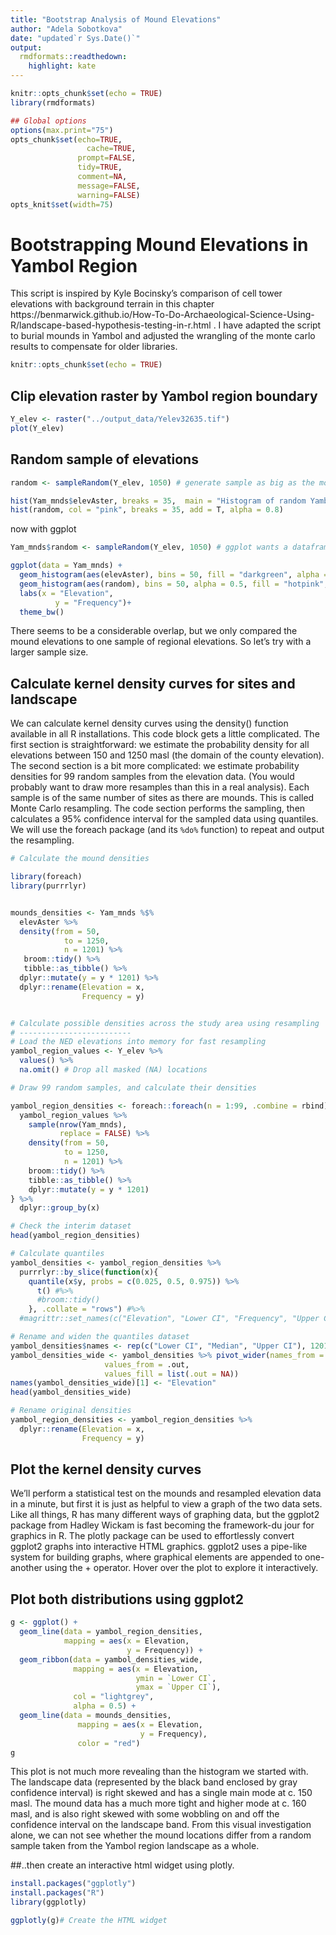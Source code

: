 ```yaml
---
title: "Bootstrap Analysis of Mound Elevations"
author: "Adela Sobotkova"
date: "updated`r Sys.Date()`"
output:
  rmdformats::readthedown:
    highlight: kate
---
```


```r
knitr::opts_chunk$set(echo = TRUE)
library(rmdformats)

## Global options
options(max.print="75")
opts_chunk$set(echo=TRUE,
	             cache=TRUE,
               prompt=FALSE,
               tidy=TRUE,
               comment=NA,
               message=FALSE,
               warning=FALSE)
opts_knit$set(width=75)
```

# Bootstrapping Mound Elevations in Yambol Region 
This script is inspired by Kyle Bocinsky's comparison of cell tower elevations with background terrain in this chapter https://benmarwick.github.io/How-To-Do-Archaeological-Science-Using-R/landscape-based-hypothesis-testing-in-r.html
. I have adapted the script to burial mounds in Yambol and adjusted the wrangling of the monte carlo results to compensate for older libraries.
 
 
```r
knitr::opts_chunk$set(echo = TRUE)
```

## Clip elevation raster by Yambol region boundary
```r
Y_elev <- raster("../output_data/Yelev32635.tif")
plot(Y_elev)
```

## Random sample of elevations
```r
random <- sampleRandom(Y_elev, 1050) # generate sample as big as the mounds

hist(Yam_mnds$elevAster, breaks = 35,  main = "Histogram of random Yambol region (pink) \n and actual mound location (grey) elevations", xlim = c(50,600), xlab = "Elevation")
hist(random, col = "pink", breaks = 35, add = T, alpha = 0.8)
```
now with ggplot
```r
Yam_mnds$random <- sampleRandom(Y_elev, 1050) # ggplot wants a dataframe, not a vector

ggplot(data = Yam_mnds) +
  geom_histogram(aes(elevAster), bins = 50, fill = "darkgreen", alpha = 0.6)+
  geom_histogram(aes(random), bins = 50, alpha = 0.5, fill = "hotpink", colour = "pink")+
  labs(x = "Elevation",
          y = "Frequency")+
  theme_bw()
```

There seems to be a considerable overlap, but we only compared the mound elevations to one sample of regional elevations. So let's try with a larger sample size.

## Calculate kernel density curves for sites and landscape
We can calculate kernel density curves using the density() function available in all R installations. This code block gets a little complicated. The first section is straightforward: we estimate the probability density for all elevations between 150 and 1250 masl (the domain of the county elevation). The second section is a bit more complicated: we estimate probability densities for 99 random samples from the elevation data. (You would probably want to draw more resamples than this in a real analysis). Each sample is of the same number of sites as there are mounds. This is called Monte Carlo resampling. The code section performs the sampling, then calculates a 95% confidence interval for the sampled data using quantiles. We will use the foreach package (and its `%do%` function) to repeat and output the resampling.


```r

# Calculate the mound densities

library(foreach)
library(purrrlyr)


mounds_densities <- Yam_mnds %$%
  elevAster %>%
  density(from = 50,
            to = 1250,
            n = 1201) %>% 
   broom::tidy() %>%
   tibble::as_tibble() %>%
  dplyr::mutate(y = y * 1201) %>%
  dplyr::rename(Elevation = x,
                Frequency = y)


# Calculate possible densities across the study area using resampling
# -------------------------
# Load the NED elevations into memory for fast resampling
yambol_region_values <- Y_elev %>%
  values() %>%
  na.omit() # Drop all masked (NA) locations

# Draw 99 random samples, and calculate their densities

yambol_region_densities <- foreach::foreach(n = 1:99, .combine = rbind) %do% {
  yambol_region_values %>%
    sample(nrow(Yam_mnds),
           replace = FALSE) %>%
    density(from = 50,
            to = 1250,
            n = 1201) %>% 
    broom::tidy() %>%
    tibble::as_tibble() %>%
    dplyr::mutate(y = y * 1201)
} %>%
  dplyr::group_by(x)

# Check the interim dataset
head(yambol_region_densities)

# Calculate quantiles
yambol_densities <- yambol_region_densities %>%
  purrrlyr::by_slice(function(x){
    quantile(x$y, probs = c(0.025, 0.5, 0.975)) %>%
      t() #%>%
      #broom::tidy()  
    }, .collate = "rows") #%>%
  #magrittr::set_names(c("Elevation", "Lower CI", "Frequency", "Upper CI"))

# Rename and widen the quantiles dataset
yambol_densities$names <- rep(c("Lower CI", "Median", "Upper CI"), 1201)
yambol_densities_wide <- yambol_densities %>% pivot_wider(names_from = names,
                     values_from = .out,
                     values_fill = list(.out = NA))
names(yambol_densities_wide)[1] <- "Elevation"
head(yambol_densities_wide)

# Rename original densities
yambol_region_densities <- yambol_region_densities %>% 
  dplyr::rename(Elevation = x,
                Frequency = y)

```

## Plot the kernel density curves
We’ll perform a statistical test on the mounds and resampled elevation data in a minute, but first it is just as helpful to view a graph of the two data sets. Like all things, R has many different ways of graphing data, but the ggplot2 package from Hadley Wickam is fast becoming the framework-du jour for graphics in R. The plotly package can be used to effortlessly convert ggplot2 graphs into interactive HTML graphics. ggplot2 uses a pipe-like system for building graphs, where graphical elements are appended to one-another using the + operator. Hover over the plot to explore it interactively.


## Plot both distributions using ggplot2
```r
g <- ggplot() +
  geom_line(data = yambol_region_densities,
            mapping = aes(x = Elevation,
                          y = Frequency)) +
  geom_ribbon(data = yambol_densities_wide,
              mapping = aes(x = Elevation,
                            ymin = `Lower CI`,
                            ymax = `Upper CI`),
              col = "lightgrey",
              alpha = 0.5) +
  geom_line(data = mounds_densities,
               mapping = aes(x = Elevation,
                             y = Frequency),
               color = "red")
g
```
This plot is not much more revealing than the histogram we started with.  The landscape data (represented by the black band enclosed by gray confidence interval) is right skewed and has a single main mode at c. 150 masl. The mound data has a much more tight and higher mode at c. 160 masl, and is also right skewed with some wobbling on and off the confidence interval on the landscape band.  From this visual investigation alone, we can not see whether the mound locations differ from a random sample taken from the Yambol region landscape as a whole. 

##..then create an interactive html widget using plotly.
```r
install.packages("ggplotly")
install.packages("R")
library(ggplotly)

ggplotly(g)# Create the HTML widget
```

